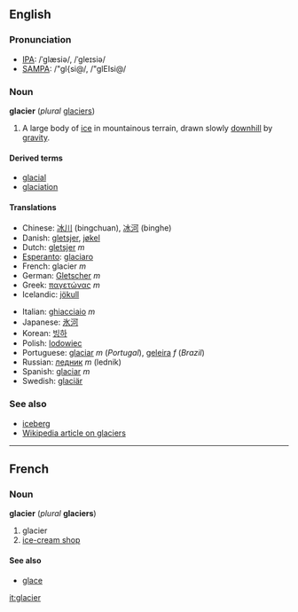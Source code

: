 ==English==
===Pronunciation===
*[[w:IPA|IPA]]: /ˈglæsiə/, /ˈgleɪsiə/
*[[w:SAMPA|SAMPA]]: /"gl{si@/, /"glEIsi@/

===Noun===
'''glacier''' (''plural'' [[glaciers]])

#A large body of [[ice]] in mountainous terrain, drawn slowly [[downhill]] by [[gravity]].

====Derived terms====
*[[glacial]]
*[[glaciation]]

====Translations====
{{top}}
*Chinese: [[冰川]] (bingchuan), [[冰河]] (binghe)
*Danish: [[gletsjer]], [[jøkel]]
*Dutch: [[gletsjer]] ''m''
*[[Esperanto]]: [[glaciaro]]
*French: glacier ''m''
*German: [[Gletscher]] ''m''
*Greek: [[παγετώνας]] ''m''
*Icelandic: [[jökull]]
{{mid}}
*Italian: [[ghiacciaio]] ''m''
*Japanese: [[氷河]]
*Korean: [[빙하]]
*Polish: [[lodowiec]]
*Portuguese: [[glaciar]] ''m'' (''Portugal''), [[geleira]] ''f'' (''Brazil'')
*Russian: [[ледник]] ''m'' (lednik)
*Spanish: [[glaciar]] ''m''
*Swedish: [[glaciär]]
{{bottom}}

===See also===
*[[iceberg]]
*[[w:Glacier|Wikipedia article on glaciers]]

----
==French==
===Noun===
'''glacier''' (''plural'' '''glaciers''')

# glacier
# [[ice-cream shop]]

====See also====
*[[glace]]

[[it:glacier]]